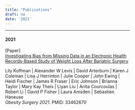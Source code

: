 ```yaml
---
title: "Publications"
draft: no
date: '2021'
---
```


<meta charset=utf-8>
<link rel=stylesheet href=https://sourgough.mrph.dev/css/sourgough.css>
<link href=https://cdn.jsdelivr.net/npm/bootstrap@5.0.0-beta1/dist/css/bootstrap.min.css rel=stylesheet integrity=sha384-giJF6kkoqNQ00vy+HMDP7azOuL0xtbfIcaT9wjKHr8RbDVddVHyTfAAsrekwKmP1 crossorigin=anonymous> <script src=https://code.jquery.com/jquery-3.3.1.slim.min.js integrity=sha384-q8i/X+965DzO0rT7abK41JStQIAqVgRVzpbzo5smXKp4YfRvH+8abtTE1Pi6jizo crossorigin=anonymous></script>
<script src=https://cdnjs.cloudflare.com/ajax/libs/popper.js/1.14.3/umd/popper.min.js integrity=sha384-ZMP7rVo3mIykV+2+9J3UJ46jBk0WLaUAdn689aCwoqbBJiSnjAK/l8WvCWPIPm49 crossorigin=anonymous></script>
<script src=https://stackpath.bootstrapcdn.com/bootstrap/4.1.3/js/bootstrap.min.js integrity=sha384-ChfqqxuZUCnJSK3+MXmPNIyE6ZbWh2IMqE241rYiqJxyMiZ6OW/JmZQ5stwEULTy crossorigin=anonymous></script>
<script src=https://kit.fontawesome.com/492723daa1.js crossorigin=anonymous></script>
<div id=content>
<section class=blueish>
<div class=container id=publications style=width:80%>
<div class=row>
<div class=col style=text-align:left>
<hr class=year>
<h4 class=year>2021</h4>
<span class=type>[Paper] </span>
<div class="row align-items-end">
<div class=col-auto>
<a href=https://doi.org/10.1007/s11695-021-05226-y target=_blank>Investigating Bias from Missing Data in an Electronic Health Records-Based Study of Weight Loss After Bariatric Surgery</a>
<div>
Lily Koffman
| Alexander W Levis
| David Arterburn
| Karen J Coleman
| Lisa J Herrinton
| Julie Cooper
| John Ewing
| Heidi Fischer
| James R Fraser
| Eric Johnson
| Brianna Taylor
| Mary Kay Theis
| Liyan Liu
| Anita Courcoulas
| Robert Li
| David P Fisher
| Laura Amsden
| Sebastien Haneuse
<br>
<em>Obesity Surgery 2021.</em>
<span>
PMID: 33462670
</span>
</div>
</div>
<br><br><br>
<script async src=https://badge.dimensions.ai/badge.js></script>
<style>.footer{color:#fff}</style>
</section>
